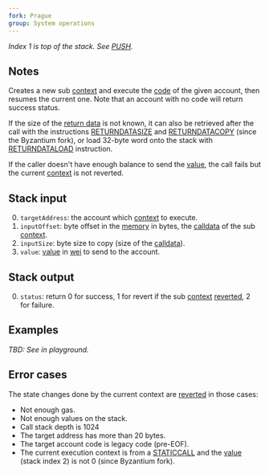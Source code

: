 ```yaml
---
fork: Prague
group: System operations
---
```


*Index 1 is top of the stack. See [PUSH](/#60).*

## Notes

Creates a new sub [context](/about) and execute the [code](/about) of the given account, then resumes the current one. Note that an account with no code will return success status.

If the size of the [return data](/about) is not known, it can also be retrieved after the call with the instructions [RETURNDATASIZE](/#3D) and [RETURNDATACOPY](/#3E) (since the Byzantium fork), or load 32-byte word onto the stack with [RETURNDATALOAD](/#F7) instruction.

If the caller doesn't have enough balance to send the [value](/#34), the call fails but the current [context](/about) is not reverted.

## Stack input

0. `targetAddress`: the account which [context](/about) to execute.
1. `inputOffset`: byte offset in the [memory](/about) in bytes, the [calldata](/about) of the sub [context](/about).
2. `inputSize`: byte size to copy (size of the [calldata](/about)).
3. `value`: [value](/#34) in [wei](https://www.investopedia.com/terms/w/wei.asp) to send to the account.

## Stack output

0. `status`: return 0 for success, 1 for revert if the sub [context](/about) [reverted](/#FD), 2 for failure.

## Examples

*TBD: See in playground.*

## Error cases

The state changes done by the current context are [reverted](#FD) in those cases:
- Not enough gas.
- Not enough values on the stack.
- Call stack depth is 1024
- The target address has more than 20 bytes. 
- The target account code is legacy code (pre-EOF).
- The current execution context is from a [STATICCALL](/#FA) and the [value](/#34) (stack index 2) is not 0 (since Byzantium fork).
